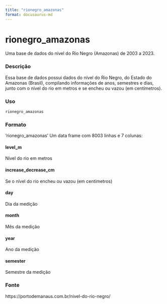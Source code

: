 ```yaml
---
title: "rionegro_amazonas"
format: docusaurus-md
---
```


# rionegro_amazonas

Uma base de dados do nível do Rio Negro (Amazonas) de 2003 a 2023.

### Descrição

Essa base de dados possui dados do nível do Rio Negro, do Estado do Amazonas (Brasil), compilando informações de anos, semestres e dias, junto com o nível do rio em metros e se encheu ou vazou (em centímetros).


### Uso

```r
rionegro_amazonas
```

### Formato

‘rionegro_amazonas’ Um data frame com 8003 linhas e 7 colunas:

#### level_m

Nível do rio em metros

#### increase_decrease_cm

Se o nível do rio encheu ou vazou (em centímetros)

#### day

Dia da medição

#### month

Mês da medição

#### year

Ano da medição

#### semester

Semestre da medição

### Fonte

https://portodemanaus.com.br/nivel-do-rio-negro/
